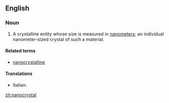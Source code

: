 ==English==

===Noun===
{{wikipedia}}
{{en-noun}}

# A crystalline entity whose size is measured in [[nanometer]]s; an individual nanometer-sized crystal of such a material.

====Related terms====
* [[nanocrystalline]]

====Translations====
{{trans-top}}
* Italian: {{t|it|nanocristallo|m}}
{{trans-mid}}
{{trans-bottom}}

[[zh:nanocrystal]]